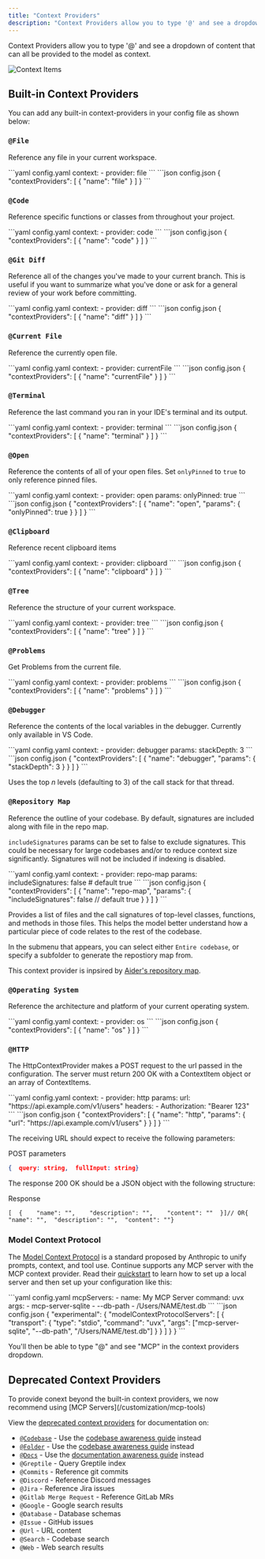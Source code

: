 ```yaml
---
title: "Context Providers"
description: "Context Providers allow you to type '@' and see a dropdown of content that can all be provided to the model as context."
---
```


Context Providers allow you to type '@' and see a dropdown of content that can all be provided to the model as context.

![Context Items](/images/customize/images/context-provider-example-0c96ff77286fa970b23dddfdc1fa986a.png)

## Built-in Context Providers

You can add any built-in context-providers in your config file as shown below:

### `@File`

Reference any file in your current workspace.

<Tabs>
  <Tab title="YAML">
    ```yaml config.yaml
    context:
      - provider: file
    ```
  </Tab>
  <Tab title="JSON (Deprecated)">
    ```json config.json
    {
      "contextProviders": [
        {
          "name": "file"
        }
      ]
    }
    ```
  </Tab>
</Tabs>

### `@Code`

Reference specific functions or classes from throughout your project.

<Tabs>
  <Tab title="YAML">
    ```yaml config.yaml
    context:
      - provider: code
    ```
  </Tab>
  <Tab title="JSON (Deprecated)">
    ```json config.json
    {
      "contextProviders": [
        {
          "name": "code"
        }
      ]
    }
    ```
  </Tab>
</Tabs>

### `@Git Diff`

Reference all of the changes you've made to your current branch. This is useful if you want to summarize what you've done or ask for a general review of your work before committing.

<Tabs>
  <Tab title="YAML">
    ```yaml config.yaml
    context:
      - provider: diff
    ```
  </Tab>
  <Tab title="JSON (Deprecated)">
    ```json config.json
    {
      "contextProviders": [
        {
          "name": "diff"
        }
      ]
    }
    ```
  </Tab>
</Tabs>

### `@Current File`

Reference the currently open file.

<Tabs>
  <Tab title="YAML">
    ```yaml config.yaml
    context:
      - provider: currentFile
    ```
  </Tab>
  <Tab title="JSON (Deprecated)">
    ```json config.json
    {
      "contextProviders": [
        {
          "name": "currentFile"
        }
      ]
    }
    ```
  </Tab>
</Tabs>

### `@Terminal`

Reference the last command you ran in your IDE's terminal and its output.

<Tabs>
  <Tab title="YAML">
    ```yaml config.yaml
    context:
      - provider: terminal
    ```
  </Tab>
  <Tab title="JSON (Deprecated)">
    ```json config.json
    {
      "contextProviders": [
        {
          "name": "terminal"
        }
      ]
    }
    ```
  </Tab>
</Tabs>

### `@Open`

Reference the contents of all of your open files. Set `onlyPinned` to `true` to only reference pinned files.

<Tabs>
  <Tab title="YAML">
    ```yaml config.yaml
    context:
      - provider: open
        params:
          onlyPinned: true
    ```
  </Tab>
  <Tab title="JSON (Deprecated)">
    ```json config.json
    {
      "contextProviders": [
        {
          "name": "open",
          "params": {
            "onlyPinned": true
          }
        }
      ]
    }
    ```
  </Tab>
</Tabs>

### `@Clipboard`

Reference recent clipboard items

<Tabs>
  <Tab title="YAML">
    ```yaml config.yaml
    context:
      - provider: clipboard
    ```
  </Tab>
  <Tab title="JSON (Deprecated)">
    ```json config.json
    {
      "contextProviders": [
        {
          "name": "clipboard"
        }
      ]
    }
    ```
  </Tab>
</Tabs>

### `@Tree`

Reference the structure of your current workspace.

<Tabs>
  <Tab title="YAML">
    ```yaml config.yaml
    context:
      - provider: tree
    ```
  </Tab>
  <Tab title="JSON (Deprecated)">
    ```json config.json
    {
      "contextProviders": [
        {
          "name": "tree"
        }
      ]
    }
    ```
  </Tab>
</Tabs>

### `@Problems`

Get Problems from the current file.

<Tabs>
  <Tab title="YAML">
    ```yaml config.yaml
    context:
      - provider: problems
    ```
  </Tab>
  <Tab title="JSON (Deprecated)">
    ```json config.json
    {
      "contextProviders": [
        {
          "name": "problems"
        }
      ]
    }
    ```
  </Tab>
</Tabs>

### `@Debugger`

Reference the contents of the local variables in the debugger. Currently only available in VS Code.

<Tabs>
  <Tab title="YAML">
    ```yaml config.yaml
    context:
      - provider: debugger
        params:
          stackDepth: 3
    ```
  </Tab>
  <Tab title="JSON (Deprecated)">
    ```json config.json
    {
      "contextProviders": [
        {
          "name": "debugger",
          "params": {
            "stackDepth": 3
          }
        }
      ]
    }
    ```
  </Tab>
</Tabs>

Uses the top _n_ levels (defaulting to 3) of the call stack for that thread.

### `@Repository Map`

Reference the outline of your codebase. By default, signatures are included along with file in the repo map.

`includeSignatures` params can be set to false to exclude signatures. This could be necessary for large codebases and/or to reduce context size significantly. Signatures will not be included if indexing is disabled.

<Tabs>
  <Tab title="YAML">
    ```yaml config.yaml
    context:
      - provider: repo-map
        params:
          includeSignatures: false # default true
    ```
  </Tab>
  <Tab title="JSON (Deprecated)">
    ```json config.json
    {
      "contextProviders": [
        {
          "name": "repo-map",
          "params": {
            "includeSignatures": false // default true
          }
        }
      ]
    }
    ```
  </Tab>
</Tabs>

Provides a list of files and the call signatures of top-level classes, functions, and methods in those files. This helps the model better understand how a particular piece of code relates to the rest of the codebase.

In the submenu that appears, you can select either `Entire codebase`, or specify a subfolder to generate the repostiory map from.

This context provider is inpsired by [Aider's repository map](https://aider.chat/2023/10/22/repomap.html).

### `@Operating System`

Reference the architecture and platform of your current operating system.

<Tabs>
  <Tab title="YAML">
    ```yaml config.yaml
    context:
      - provider: os
    ```
  </Tab>
  <Tab title="JSON (Deprecated)">
    ```json config.json
    {
      "contextProviders": [
        {
          "name": "os"
        }
      ]
    }
    ```
  </Tab>
</Tabs>

### `@HTTP`

The HttpContextProvider makes a POST request to the url passed in the configuration. The server must return 200 OK with a ContextItem object or an array of ContextItems.

<Tabs>
  <Tab title="YAML">
    ```yaml config.yaml
    context:
      - provider: http
        params:
          url: "https://api.example.com/v1/users"
          headers:
            - Authorization: "Bearer 123"
    ```
  </Tab>
  <Tab title="JSON (Deprecated)">
    ```json config.json
    {
      "contextProviders": [
        {
          "name": "http",
          "params": {
            "url": "https://api.example.com/v1/users"
          }
        }
      ]
    }
    ```
  </Tab>
</Tabs>

The receiving URL should expect to receive the following parameters:

POST parameters

```json
{  query: string,  fullInput: string}
```

The response 200 OK should be a JSON object with the following structure:

Response

```
[  {    "name": "",    "description": "",    "content": ""  }]// OR{  "name": "",  "description": "",  "content": ""}
```

### Model Context Protocol

The [Model Context Protocol](https://modelcontextprotocol.io/introduction) is a standard proposed by Anthropic to unify prompts, context, and tool use. Continue supports any MCP server with the MCP context provider. Read their [quickstart](https://modelcontextprotocol.io/quickstart) to learn how to set up a local server and then set up your configuration like this:

<Tabs>
  <Tab title="YAML">
    ```yaml config.yaml
    mcpServers:
      - name: My MCP Server
        command: uvx
        args:
          - mcp-server-sqlite
          - --db-path
          - /Users/NAME/test.db
    ```
  </Tab>
  <Tab title="JSON (Deprecated)">
    ```json config.json
    {
      "experimental": {
        "modelContextProtocolServers": [
          {
            "transport": {
              "type": "stdio",
              "command": "uvx",
              "args": ["mcp-server-sqlite", "--db-path", "/Users/NAME/test.db"]
            }
          }
        ]
      }
    }
    ```
  </Tab>
</Tabs>

You'll then be able to type "@" and see "MCP" in the context providers dropdown.

## Deprecated Context Providers

<Note>
  To provide conext beyond the built-in context providers, we now recommend
  using [MCP Servers](/customization/mcp-tools)
</Note>

View the [deprecated context providers](/reference/deprecated-context-providers) for documentation on:

- [`@Codebase`](/reference/deprecated-codebase) - Use the [codebase awareness guide](/guides/codebase-documentation-awareness) instead
- [`@Folder`](/reference/deprecated-codebase) - Use the [codebase awareness guide](/guides/codebase-documentation-awareness) instead
- [`@Docs`](/reference/deprecated-docs) - Use the [documentation awareness guide](/guides/codebase-documentation-awareness) instead
- `@Greptile` - Query Greptile index
- `@Commits` - Reference git commits
- `@Discord` - Reference Discord messages
- `@Jira` - Reference Jira issues
- `@Gitlab Merge Request` - Reference GitLab MRs
- `@Google` - Google search results
- `@Database` - Database schemas
- `@Issue` - GitHub issues
- `@Url` - URL content
- `@Search` - Codebase search
- `@Web` - Web search results
